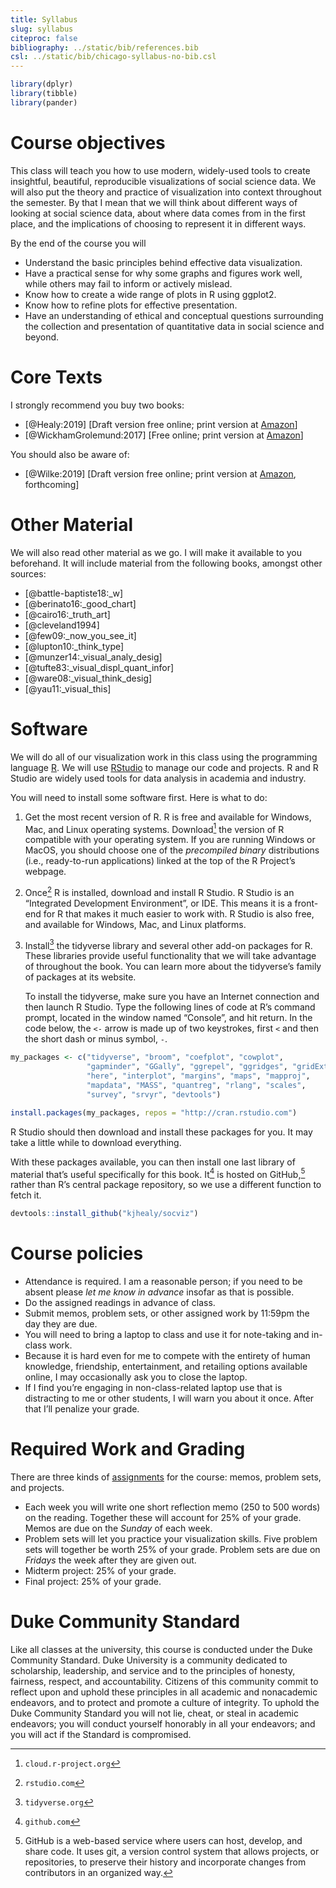 ```yaml
---
title: Syllabus
slug: syllabus
citeproc: false
bibliography: ../static/bib/references.bib
csl: ../static/bib/chicago-syllabus-no-bib.csl
---
```


```r
library(dplyr)
library(tibble)
library(pander)
```

[^courseinfo]: {-}
  `r blogdown::shortcode("courseinfo")`


# Course objectives

This class will teach you how to use modern, widely-used tools to create insightful, beautiful, reproducible visualizations of social science data. We will also put the theory and practice of visualization into context throughout the semester. By that I mean that we will think about different ways of looking at social science data, about where data comes from in the first place, and the implications of choosing to represent it in different ways.

By the end of the course you will

- Understand the basic principles behind effective data visualization.
- Have a practical sense for why some graphs and figures work well,
  while others may fail to inform or actively mislead.
- Know how to create a wide range of plots in R using ggplot2.
- Know how to refine plots for effective presentation.
- Have an understanding of ethical and conceptual questions
  surrounding the collection and presentation of quantitative data in
  social science and beyond.

# Core Texts

I strongly recommend you buy two books: 

- [@Healy:2019] [Draft version free online; print version at [Amazon](https://amzn.to/2vfAixM)]
- [@WickhamGrolemund:2017] [Free online; print version at [Amazon](https://www.amazon.com/R-Data-Science-Hadley-Wickham/dp/1491910399/)]

You should also be aware of:

- [@Wilke:2019] [Draft version free online; print version at  [Amazon](https://www.amazon.com/Fundamentals-Data-Visualization-Informative-Compelling/dp/1492031089), forthcoming]


# Other Material 

We will also read other material as we go. I will make it available to you beforehand. It will include material from the following books, amongst other sources:

- [@battle-baptiste18:_w]
- [@berinato16:_good_chart]
- [@cairo16:_truth_art]
- [@cleveland1994]
- [@few09:_now_you_see_it]
- [@lupton10:_think_type]
- [@munzer14:_visual_analy_desig]
- [@tufte83:_visual_displ_quant_infor]
- [@ware08:_visual_think_desig]
- [@yau11:_visual_this]


# Software

We will do all of our visualization work in this class using the programming language [R](https://cran.r-project.org/). We will use [RStudio](https://www.rstudio.com/) to manage our code and projects. R and R Studio are widely used tools for data analysis in academia and industry.


You will need to install some software first. Here is what to do:

1. Get the most recent version of R. R is free and available for Windows, Mac, and Linux operating systems. Download^[`cloud.r-project.org`] the version of R compatible with your operating system. If you are running Windows or MacOS, you should choose one of the *precompiled binary* distributions (i.e., ready-to-run applications) linked at the top of the R Project's webpage. 
2. Once^[`rstudio.com`] R is installed, download and install R Studio. R Studio is an "Integrated Development Environment", or IDE. This means it is a front-end for R that makes it much easier to work with. R Studio is also free, and available for Windows, Mac, and Linux platforms.
3. Install^[`tidyverse.org`] the tidyverse library and several other add-on packages for R. These libraries provide useful functionality that we will take advantage of throughout the book. You can learn more about the tidyverse's family of packages at its website.

   To install the tidyverse, make sure you have an Internet connection and then launch R Studio. Type the following lines of code at R's command prompt, located in the window named "Console", and hit return. In the code below, the `<-` arrow is made up of two keystrokes, first `<` and then the short dash or minus symbol, `-`.

```r
my_packages <- c("tidyverse", "broom", "coefplot", "cowplot",
                 "gapminder", "GGally", "ggrepel", "ggridges", "gridExtra",
                 "here", "interplot", "margins", "maps", "mapproj",
                 "mapdata", "MASS", "quantreg", "rlang", "scales",
                 "survey", "srvyr", "devtools")

install.packages(my_packages, repos = "http://cran.rstudio.com")
```

R Studio should then download and install these packages for you. It may take a little while to download everything.

With these packages available, you can then install one last library of material that's useful specifically for this book. It^[`github.com`] is hosted on GitHub,^[GitHub is a web-based service where users can host, develop, and share code. It uses git, a version control system that allows projects, or repositories, to preserve their history and incorporate changes from contributors in an organized way.] rather than R's central package repository, so we use a different function to fetch it.

```r
devtools::install_github("kjhealy/socviz")
```

# Course policies

- Attendance is required. I am a reasonable person; if you need to be absent please _let me know in advance_ insofar as that is possible.
- Do the assigned readings in advance of class. 
- Submit memos, problem sets, or other assigned work by 11:59pm the day they are due. 
- You will need to bring a laptop to class and use it for note-taking and in-class work. 
- Because it is hard even for me to compete with the entirety of human knowledge, friendship, entertainment, and retailing options available online, I may occasionally ask you to close the laptop. 
- If I find you're engaging in non-class-related laptop use that is distracting to me or other students, I will warn you about it once. After that I'll penalize your grade.


# Required Work and Grading

There are three kinds of [assignments](assignments/) for the course: memos, problem sets, and projects. 

- Each week you will write one short reflection memo (250 to 500 words) on the reading. Together these will account for 25% of your grade. Memos are due on the _Sunday_ of each week. 
- Problem sets will let you practice your visualization skills. Five problem sets will together be worth 25% of your grade. Problem sets are due on _Fridays_ the week after they are given out.
- Midterm project: 25% of your grade. 
- Final project: 25% of your grade. 


# Duke Community Standard

Like all classes at the university, this course is conducted under the Duke Community Standard. Duke University is a community dedicated to scholarship, leadership, and service and to the principles of honesty, fairness, respect, and accountability. Citizens of this community commit to reflect upon and uphold these principles in all academic and nonacademic endeavors, and to protect and promote a culture of integrity. To uphold the Duke Community Standard you will not lie, cheat, or steal in academic endeavors; you will conduct yourself honorably in all your endeavors; and you will act if the Standard is compromised.
